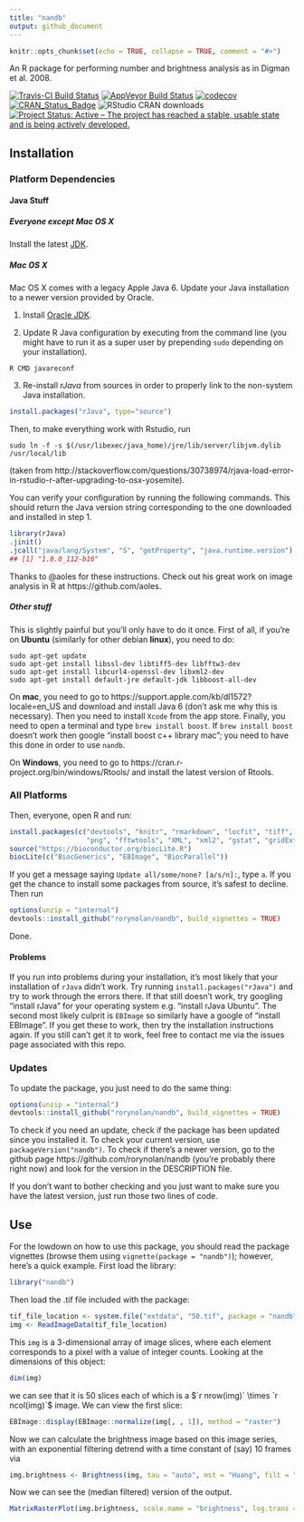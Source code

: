 ```yaml
---
title: "nandb"
output: github_document
---
```


```r
knitr::opts_chunk$set(echo = TRUE, collapse = TRUE, comment = "#>")
```

An R package for performing number and brightness analysis as in Digman et al. 2008.

[![Travis-CI Build Status](https://travis-ci.org/rorynolan/nandb.svg?branch=master)](https://travis-ci.org/rorynolan/nandb)
[![AppVeyor Build Status](https://ci.appveyor.com/api/projects/status/github/rorynolan/nandb?branch=master&svg=true)](https://ci.appveyor.com/project/rorynolan/nandb)
[![codecov](https://codecov.io/gh/rorynolan/nandb/branch/master/graph/badge.svg)](https://codecov.io/gh/rorynolan/nandb)
[![CRAN_Status_Badge](http://www.r-pkg.org/badges/version/nandb)](https://cran.r-project.org/package=nandb)
![RStudio CRAN downloads](http://cranlogs.r-pkg.org/badges/grand-total/nandb)
[![Project Status: Active – The project has reached a stable, usable state and is being actively developed.](http://www.repostatus.org/badges/latest/active.svg)](http://www.repostatus.org/#active)

## Installation

### Platform Dependencies

#### Java Stuff

##### Everyone except Mac OS X
Install the latest [JDK](http://www.oracle.com/technetwork/java/javase/downloads/index.html).

##### Mac OS X

Mac OS X comes with a legacy Apple Java 6. Update your Java installation to a newer version provided by Oracle.

1. Install [Oracle JDK](http://www.oracle.com/technetwork/java/javase/downloads/index.html).

2. Update R Java configuration by executing from the command line (you might have to run it as a super user by prepending `sudo` depending on your installation).
```
R CMD javareconf
```

3. Re-install *rJava* from sources in order to properly link to the non-system
Java installation.
```r
install.packages("rJava", type="source")
```

Then, to make everything work with Rstudio, run
```
sudo ln -f -s $(/usr/libexec/java_home)/jre/lib/server/libjvm.dylib /usr/local/lib
```
(taken from http://stackoverflow.com/questions/30738974/rjava-load-error-in-rstudio-r-after-upgrading-to-osx-yosemite).

You can verify your configuration by running the following commands. This should return the Java version string corresponding to the one downloaded and installed in step 1.

```r
library(rJava)
.jinit()
.jcall("java/lang/System", "S", "getProperty", "java.runtime.version")
## [1] "1.8.0_112-b16" 
```
Thanks to @aoles for these instructions. Check out his great work on image analysis in R at https://github.com/aoles.

##### Other stuff

This is slightly painful but you'll only have to do it once. First of all, if you're on **Ubuntu** (similarly for other debian **linux**), you need to do:
```
sudo apt-get update
sudo apt-get install libssl-dev libtiff5-dev libfftw3-dev 
sudo apt-get install libcurl4-openssl-dev libxml2-dev 
sudo apt-get install default-jre default-jdk libboost-all-dev
```
On **mac**, you need to go to https://support.apple.com/kb/dl1572?locale=en_US and download and install Java 6 (don't ask me why this is necessary). Then you need to install `Xcode` from the app store. Finally, you need to open a terminal and type `brew install boost`. If `brew install boost` doesn't work then google "install boost c++ library mac"; you need to have this done in order to use `nandb`.

On **Windows**, you need to go to https://cran.r-project.org/bin/windows/Rtools/ and install the latest version of Rtools.

### All Platforms

Then, everyone, open R and run:

```r
install.packages(c("devtools", "knitr", "rmarkdown", "locfit", "tiff", "jpeg", 
                   "png", "fftwtools", "XML", "xml2", "gstat", "gridExtra"))
source("https://bioconductor.org/biocLite.R")
biocLite(c("BiocGenerics", "EBImage", "BiocParallel"))
```
If you get a message saying `Update all/some/none? [a/s/n]: `, type `a`. If you get the chance to install some packages from source, it's safest to decline.
Then run
```r
options(unzip = "internal")
devtools::install_github("rorynolan/nandb", build_vignettes = TRUE)
```
Done.

#### Problems
If you run into problems during your installation, it's most likely that your installation of ```rJava``` didn't work. Try running ```install.packages("rJava")``` and try to work through the errors there. If that still doesn't work, try googling "install rJava" for your operating system e.g. "install rJava Ubuntu". The second most likely culprit is ```EBImage``` so similarly have a google of "install EBImage". If you get these to work, then try the installation instructions again. If you still can't get it to work, feel free to contact me via the issues page associated with this repo.


### Updates

To update the package, you just need to do the same thing:
```r
options(unzip = "internal")
devtools::install_github("rorynolan/nandb", build_vignettes = TRUE)
```
To check if you need an update, check if the package has been updated since you installed it. To check your current version, use `packageVersion("nandb")`. To check if there's a newer version, go to the github page https://github.com/rorynolan/nandb (you're probably there right now) and look for the version in the DESCRIPTION file.

If you don't want to bother checking and you just want to make sure you have the latest version, just run those two lines of code.


## Use

For the lowdown on how to use this package, you should read the package vignettes (browse them using `vignette(package = "nandb")`); however, here's a quick example. First load the library:
```r
library("nandb")
```
Then load the .tif file included with the package:
```r
tif_file_location <- system.file("extdata", "50.tif", package = "nandb")
img <- ReadImageData(tif_file_location)
```
This `img` is a 3-dimensional array of image slices, where each element corresponds to a pixel with a value of integer counts. Looking at the dimensions of this object:
```r
dim(img)
```
we can see that it is 50 slices each of which is a $`r nrow(img)` \times `r ncol(img)`$ image. We can view the first slice:
```r
EBImage::display(EBImage::normalize(img[, , 1]), method = "raster")
```

Now we can calculate the brightness image based on this image series, with an exponential filtering detrend with a time constant of (say) 10 frames via 
```r
img.brightness <- Brightness(img, tau = "auto", mst = "Huang", filt = "median")
```
Now we can see the (median filtered) version of the output. 
```r
MatrixRasterPlot(img.brightness, scale.name = "brightness", log.trans = TRUE)
```
